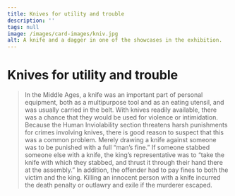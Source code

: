 ```yaml
---
title: Knives for utility and trouble
description: ''
tags: null
image: /images/card-images/kniv.jpg
alt: A knife and a dagger in one of the showcases in the exhibition.
---
```



# Knives for utility and trouble

<Blockquote
    quote='“If the person who was stabbed innocent dies, then the one who stabbed can be killed with impunity.”'
    footer='Human Inviolability section, chapter 15' />


<Container stil="initial side">
    In the Middle Ages, a knife was an important part of personal equipment, both as a multipurpose tool and as an eating utensil, and was usually carried in the belt. 
    With knives readily available, there was a chance that they would be used for violence or intimidation. 
    Because the Human Inviolability section threatens harsh punishments for crimes involving knives, there is good reason to suspect that this was a common problem. 
    Merely drawing a knife against someone was to be punished with a full “man’s fine.” If someone stabbed someone else with a knife, the king’s representative was to “take the knife with which they stabbed, and thrust it through their hand there at the assembly.” In addition, the offender had to pay fines to both the victim and the king. 
    Killing an innocent person with a knife incurred the death penalty or outlawry and exile if the murderer escaped.
</Container>

<Work id="ubb-diplom-0034" />
